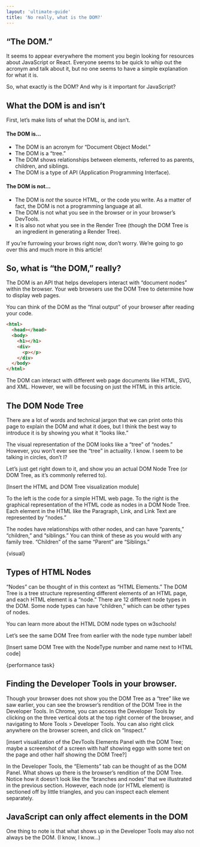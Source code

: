 ```yaml
---
layout: 'ultimate-guide'
title: 'No really, what is the DOM?'
---
```


## “The DOM.”

It seems to appear everywhere the moment you begin looking for resources about JavaScript or React. Everyone seems to be quick to whip out the acronym and talk about it, but no one seems to have a simple explanation for what it is.

So, what exactly is the DOM? And why is it important for JavaScript?

## What the DOM is and isn’t

First, let’s make lists of what the DOM is, and isn’t.

#### The DOM is...

- The DOM is an acronym for “Document Object Model.”
- The DOM is a “tree.”
- The DOM shows relationships between elements, referred to as parents, children, and siblings.
- The DOM is a type of API (Application Programming Interface).

#### The DOM is not...

- The DOM is _not_ the source HTML, or the code you write. As a matter of fact, the DOM is not a programming language at all.
- The DOM is not what you see in the browser or in your browser’s DevTools.
- It is also not what you see in the Render Tree (though the DOM Tree is an ingredient in generating a Render Tree).

If you’re furrowing your brows right now, don’t worry. We’re going to go over this and much more in this article!

## So, what is “the DOM,” really?

The DOM is an API that helps developers interact with “document nodes” within the browser. Your web browsers use the DOM Tree to determine how to display web pages.

You can think of the DOM as the “final output” of your browser after reading your code.

<CodeBox>

```html
<html>
  <head></head>
  <body>
    <h1></h1>
    <div>
      <p></p>
    </div>
  </body>
</html>
```

</CodeBox>

The DOM can interact with different web page documents like HTML, SVG, and XML. However, we will be focusing on just the HTML in this article.

<ImageScroller />

## The DOM Node Tree

There are a lot of words and technical jargon that we can print onto this page to explain the DOM and what it does, but I think the best way to introduce it is by showing you what it “looks like.”

The visual representation of the DOM looks like a “tree” of “nodes.” However, you won’t ever see the “tree” in actuality. I know. I seem to be talking in circles, don’t I?

Let’s just get right down to it, and show you an actual DOM Node Tree (or DOM Tree, as it’s commonly referred to).

[Insert the HTML and DOM Tree visualization module]

To the left is the code for a simple HTML web page. To the right is the graphical representation of the HTML code as nodes in a DOM Node Tree. Each element in the HTML like the Paragraph, Link, and Link Text are represented by “nodes.”

The nodes have relationships with other nodes, and can have “parents,” “children,” and “siblings.” You can think of these as you would with any family tree. “Children” of the same “Parent” are “Siblings.”

{visual}

## Types of HTML Nodes

“Nodes” can be thought of in this context as “HTML Elements.” The DOM Tree is a tree structure representing different elements of an HTML page, and each HTML element is a “node.”
There are 12 different node types in the DOM. Some node types can have “children,” which can be other types of nodes.

<Callout>

You can learn more about the HTML DOM node types on w3schools!

</Callout>

Let’s see the same DOM Tree from earlier with the node type number label!

[Insert same DOM Tree with the NodeType number and name next to HTML code]

{performance task}

## Finding the Developer Tools in your browser.

Though your browser does not show you the DOM Tree as a “tree” like we saw earlier, you can see the browser’s rendition of the DOM Tree in the Developer Tools. In Chrome, you can access the Developer Tools by clicking on the three vertical dots at the top right corner of the browser, and navigating to More Tools > Developer Tools. You can also right click anywhere on the browser screen, and click on “Inspect.”

[insert visualization of the DevTools Elements Panel with the DOM Tree; maybe a screenshot of a screen with half showing eggo with some text on the page and other half showing the DOM Tree?]

In the Developer Tools, the “Elements” tab can be thought of as the DOM Panel. What shows up there is the browser’s rendition of the DOM Tree. Notice how it doesn’t look like the “branches and nodes” that we illustrated in the previous section. However, each node (or HTML element) is sectioned off by little triangles, and you can inspect each element separately.

## JavaScript can only affect elements in the DOM

One thing to note is that what shows up in the Developer Tools may also not always be the DOM. (I know, I know…)
